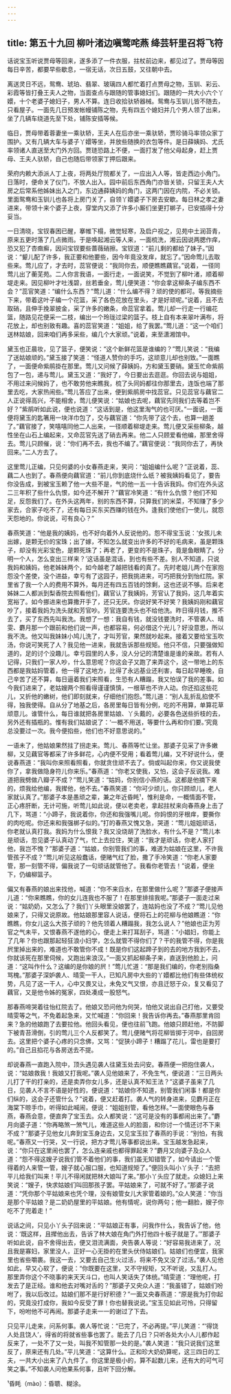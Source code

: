 ```yaml
---
---
---
```

title: 第五十九回 柳叶渚边嗔莺咤燕 绛芸轩里召将飞符
---



话说宝玉听说贾母等回来，遂多添了一件衣服，拄杖前边来，都见过了。贾母等因每日辛苦，都要早些歇息，一宿无话，次日五鼓，又往朝中去。

离送灵日不远，鸳鸯、琥珀、翡翠、玻璃四人都忙着打点贾母之物，玉钏、彩云、彩霞等皆打叠王夫人之物，当面查点与跟随的管事媳妇们。跟随的一共大小六个丫嬛，十个老婆子媳妇子，男人不算。连日收拾驮轿器械。鸳鸯与玉钏儿皆不随去，只看屋子。一面先几日预发帐幔铺陈之物，先有四五个媳妇并几个男人领了出来，坐了几辆车绕道先至下处，铺陈安插等候。

临日，贾母带着蓉妻坐一乘驮轿，王夫人在后亦坐一乘驮轿，贾珍骑马率领众家丁围护。又有几辆大车与婆子丫嬛等坐，并放些随换的衣包等件。是日薛姨妈、尤氏率领诸人直送至大门外方回。贾琏恐路上不便，一面打发了他父母起身，赶上贾母、王夫人驮轿，自己也随后带领家丁押后跟来。

荣府内赖大添派人丁上夜，将两处厅院都关了，一应出入人等，皆走西边小角门。日落时，便命关了仪门，不放人出入。园中前后东西角门亦皆关锁，只留王夫人大房之后常系他姊妹出入之门，东边通薛姨妈的角门，这两门因在内院，不必关锁。里面鸳鸯和玉钏儿也各将上房门关了，自领丫嬛婆子下房去安歇。每日林之孝之妻进来，带领十来个婆子上夜，穿堂内又添了许多小厮们坐更打梆子，已安插得十分妥当。

一日清晓，宝钗春困已醒，搴帷下榻，微觉轻寒，及启户视之，见苑中土润苔青，原来五更时落了几点微雨。于是唤起湘云等人来，一面梳洗，湘云因说两腮作痒，恐又犯了杏癍癣，因问宝钗要些蔷薇硝擦。宝钗道：“前儿剩的都给了妹子。”因说：“颦儿配了许多，我正要和他要些，因今年竟没发痒，就忘了。”因命莺儿去取些来。莺儿应了，才去时，蕊官便说：“我同你去，顺便瞧瞧藕官。”说着，一径同莺儿出了蘅芜苑。二人你言我语，一面行走，一面说笑，不觉到了柳叶渚，顺着柳堤走来。因见柳叶才吐浅碧，丝若垂金，莺儿便笑道：“你会拿这柳条子编东西不会？”蕊官笑道：“编什么东西？”莺儿道：“什么编不得？顽的使的都可。等我摘些下来，带着这叶子编一个花篮，采了各色花放在里头，才是好顽呢。”说着，且不去取硝，且伸手挽翠披金，采了许多的嫩条，命蕊官拿着。莺儿却一行走一行编花篮，随路见花便采一二枝，编出一个玲珑过梁的篮子。枝上自有本来翠叶满布，将花放上，却也别致有趣。喜的蕊官笑道：“姐姐，给了我罢。”莺儿道：“这一个咱们送林姑娘，回来咱们再多采些，编几个大家顽。”说着，来至潇湘馆中。

黛玉也正晨妆，见了篮子，便笑说：“这个新鲜花篮是谁编的？”莺儿笑说：“我编了送姑娘顽的。”黛玉接了笑道：“怪道人赞你的手巧，这顽意儿却也别致。”一面瞧了，一面便命紫鹃掛在那里。莺儿又问候了薛姨妈，方和黛玉要硝。黛玉忙命紫鹃包了一包，递与莺儿。黛玉又道：“我好了，今日要出去逛逛。你回去说与姐姐，不用过来问候妈了，也不敢劳他来瞧我，梳了头同妈都往你那里去，连饭也端了那里去吃，大家热闹些。”莺儿答应了出来，便到紫鹃房中找蕊官。只见蕊官与藕官二人正说得高兴，不能相舍，莺儿便笑说：“姑娘也去呢，藕官先同我们去等着岂不好？”紫鹃听如此说，便也说道：“这话到是，他这里淘气的也可厌。”一面说，一面便将黛玉的匙箸用一块洋巾包了，交与藕官道：“你先带了这个去，也算一趟差了。”藕官接了，笑嘻嘻同他二人出来，一径顺着柳堤走来。莺儿便又采些柳条，越性坐在山石上编起来，又命蕊官先送了硝去再来。他二人只顾爱看他编，那里舍得去。莺儿只顾催，说：“你们再不去，我也不编了。”藕官便说：“我同你去了，再快回来。”二人方去了。

这里莺儿正编，只见何婆的小女春燕走来，笑问：“姐姐编什么呢？”正说着，蕊、藕二人也到了。春燕便向藕官道：“前儿你到底烧什么纸？被我姨妈看见了，要告你没告成，到被宝玉赖了他一大些不是，气的他一五一十告诉我妈。你们在外头这二三年积了些什么仇恨，如今还不解开？”藕官冷笑道：“有什么仇恨？他们不知足，反怨我们了。在外头这两年，别的东西不算，只算我们的米菜，不知赚了多少家去，合家子吃不了，还有每日买东买西赚的钱在外。逢我们使他们一使儿，就怨天怨地的。你说说，可有良心？”

春燕笑道：“他是我的姨妈，也不好向着外人反说他的。怨不得宝玉说：‘女孩儿未出嫁，是颗无价的宝珠；出了嫁，不知怎么就变出许多的不好的毛病来，虽是颗珠子，却没有光彩宝色，是颗死珠了；再老了，更变的不是珠子，竟是鱼眼睛了。分明一个人，怎么变出三样来？’这话虽是混话，到也有些不差。别人不知道，只说我妈和姨妈，他老姊妹两个，如今越老了越把钱看的真了。先时老姐儿两个在家抱怨没个差使，没个进益，幸亏有了这园子，把我挑进来，可巧把我分到怡红院。家里省了我一个人的费用不算外，每月还有四五百钱的馀剩，这也还说不够。后来老姊妹二人都派到梨香院去照看他们，藕官认了我姨妈，芳官认了我妈，这几年着实宽裕了。如今挪进来也算撒开手了，还只无厌。你说好笑不好笑？我姨妈刚和藕官吵了，接着我妈为洗头就和芳官吵。芳官连要洗头也不给他洗。昨日得月钱，推不去了，买了东西先叫我洗。我想了一想：我自有钱，就没钱要洗时，不管袭人、晴雯、麝月那一个跟前和他们说一声，也都容易，何必借这个光儿？好没意思，所以我不洗。他又叫我妹妹小鸠儿洗了，才叫芳官，果然就吵起来。接着又要给宝玉吹汤，你说可笑死了人？我见他一进来，我就告诉那些规矩。他只不信，只要强做知道的，足的讨个没趣儿。幸亏园里的人多，没人分记的清楚谁是谁的亲故。若有人记得，只我们一家人吵，什么意思呢？你这会子又跑了来弄这个，这一带地上的东西都是我姑妈管着，他一得了这地方，比得了永远基业还利害，每日起早睡晚，自己辛苦了还不算，每日逼着我们来照看，生恐有人糟蹋，我又怕误了我的差事。如今我们进来了，老姑嫂两个照看得谨谨慎慎，一根草也不许人动。你还掐这些花儿，又折他的嫩树，他们即刻就来，仔细他们抱怨。”莺儿道：“别人乱折乱掐使不得，独我使得。自从分了地基之后，各房里每日皆有分例，吃的不用算，单算花草顽意儿。谁管什么，每日谁就把各房里姑娘、丫头戴的，必要各色送些折枝的去，另外还有插瓶的。惟有我们姑娘说了：‘一概不用送，等要什么再和你们要。’究竟总没要过一次。我今便掐些，他们也不好意思说的。”

一语未了，他姑娘果然拄了拐走来。莺儿、春燕等忙让坐。那婆子见采了许多嫩柳，又见藕官等都采了许多鲜花，心内便不受用；看着莺儿编，又不好说什么，便说春燕道：“我叫你来照看照看，你就贪住顽不去了。倘或叫起你来，你又说我使你了，拿我做隐身符儿你来乐。”春燕道：“你老又使我，又怕，这会子反说我。难道把我劈做八瓣子不成？”莺儿笑道：“姑妈，你别信小燕的话。这都是他摘下来的，烦我给他编，我撵他，他不去。”春燕笑道：“你可少顽儿，你只顾顽儿，老人家就认真了。”那婆子本是愚顽之辈，兼之年近昏眊¹，惟利是命，一概情面不管，正心疼肝断，无计可施，听莺儿如此说，便以老卖老，拿起拄杖来向春燕身上击了几下，骂道：“小蹄子，我说着你，你还和我强嘴儿呢。你妈恨的牙根痒，要撕你的肉吃呢。你还来和我强梆子似的。”打的春燕又愧又急，哭道：“莺儿姐姐顽话，你老就认真打我。我妈为什么恨我？我又没烧胡了洗脸水，有什么不是？”莺儿本是顽话，忽见婆子认真动了气，忙上去拉住，笑道：“我才是顽话，你老人家打他，我岂不愧？”那婆子道：“姑娘，你别管我们的事，难道为姑娘在这里，不许我管孩子不成？”莺儿听见这般蠢话，便赌气红了脸，撒了手冷笑道：“你老人家要管，那一刻管不得，偏我说了一句顽话就管他了。我看你老管去！”说着，便坐下，仍编柳篮子。

偏又有春燕的娘出来找他，喊道：“你不来舀水，在那里做什么呢？”那婆子便接声儿道：“你来瞧瞧，你的女儿连我也不服了！在那里排揎我呢。”那婆子一面走过来说：“姑奶奶，又怎么了？我们丫头眼里没娘罢了，连姑妈也没了不成？”莺儿见他娘来了，只得又说原故。他姑娘那里容人说话，便将石上的花柳与他娘瞧道：“你瞧瞧，你女儿这么大孩子顽的？他先领着人糟蹋我，我怎么说人？”他娘也正为芳官之气未平，又恨春燕不遂他的心，便走上来打耳刮子，骂道：“小娼妇，你能上了几年？你也跟那起轻狂浪小妇学，怎么就管不得你们了？干的我管不得，你是我屄里掉出来的，难道也不敢管你不成！既是你们这起蹄子到的去的地方我到不去，你就该死在那里伺候，又跑出来浪汉。”一面又抓起柳条子来，直送到他脸上，问道：“这叫作什么？这编的是你娘的屄！”莺儿忙道：“那是我们编的，你老别指桑骂槐。”那婆子深妒袭人、晴雯一干人，已知凡房中大些的丫嬛都比他们有些体统权势，凡见了这一干人，心中又畏又让，未免又气又恨，亦且迁怒于众，复又看见了藕官，又是他令姊的冤家，四处凑成一股怒气。

那春燕啼哭着往怡红院去了。他娘又恐问他为何哭，怕他又说出自己打他，又要受晴雯等之气，不免着起急来，又忙喊道：“你回来！我告诉你再去。”春燕那里肯回来？急的他娘跑了去要拉他。他回头看见，便也往前飞跑。他娘只顾赶他，不防脚下被青苔滑倒，引的莺儿三个人反都笑了。莺儿便赌气将花柳皆掷于河中，自回房去。这里把个婆子心疼的只念佛，又骂：“促狭小蹄子！糟蹋了花儿，雷也是要打的。”自己且掐花与各房送去不提。

却说春燕一直跑入院中，顶头遇见袭人往黛玉处去问安。春燕便一把抱住袭人，说：“姑娘救我！我娘又打我呢。”袭人见他娘来了，不免生气，便说道：“三日两头儿打了干的打亲的，还是卖弄你女儿多，还是认真不知王法？”这婆子虽来了几日，见袭人不言不语是好性的，便说道：“姑娘你不知道，别管我们闲事！都是你们纵的，这会子还管什么？”说着，便又赶着打。袭人气的转身进来，见麝月正在海棠下晾手巾，听得如此喊闹，便说：“姐姐别管，看他怎样。”一面使眼色与春燕，春燕会意，便直奔了宝玉去。众人都笑说：“这可是没有的事都闹出来了。”麝月向婆子道：“你再略煞一煞气儿，难道这些人的脸面，和你讨一个情还讨不下来不成？”那婆子见他女儿奔到宝玉身边去，又见宝玉拉了春燕的手说：“别怕，有我呢。”春燕又一行哭，又一行说，把方才莺儿等事都说出来。宝玉越发急起来，说：“你只在这里闹也罢了，怎么连亲戚也都得罪起来？”麝月又向婆子及众人道：“怨不得这嫂子说我们管不着他们的事，我们虽无知错管了，如今请出一个管得着的人来管一管，嫂子就心服口服，也知道规矩了。”便回头叫小丫头子：“去把平儿给我们叫来！平儿不得闲就把林大娘叫了来。”那小丫头应了就走。众媳妇上来笑说：“嫂子，快求姑娘们叫回那孩子罢。平姑娘来了，可就不好了。”那婆子说道：“凭你那个平姑娘来也凭个理，没有娘管女儿大家管着娘的。”众人笑道：“你当是那个平姑娘？是二奶奶屋里的平姑娘。他有情呢，说你两句；他一翻脸，嫂子你吃不了兜着走！”

说话之间，只见小丫头子回来说：“平姑娘正有事，问我作什么，我告诉了他，他说：‘既这样，且撵他出去，告诉了林大娘在角门外打他四十板子就是了。’”那婆子听如此说，自不舍得出去，便又泪流满面，央告袭人等说：“好容易我进来了，况且我是寡妇，家里没人，正好一心无掛的在里头伏侍姑娘们。姑娘们也便宜，我家里也省些嚼裹。我这一去，又要去自己生火过活，将来不免又没了过活。”袭人见他如此，早又心软了，便说：“你既要在这里，又不守规矩，又不听说，又乱打人。那里弄你这个不晓事的来天天斗口，也叫人笑话失了体统。”晴雯道：“理他呢，打发去了是正经。谁和他去对嘴对舌的？”那婆子又央众人道：“我虽错了，姑娘们吩咐了，我以后改过。姑娘们那不是行好积德？”一面又央春燕道：“原是我为打你起的，究竟没打成你，我如今反受了罪！你也替我说说。”宝玉见如此可怜，只得留下，吩咐他不可再闹。那婆子走来一一的谢过了下去。

只见平儿走来，问系何事。袭人等忙说：“已完了，不必再提。”平儿笑道：“‘得饶人处且饶人’，得省的将就省些事也罢了。能去了几日？只听各处大小人儿都作起反来了，一处不了又一处，叫我不知管那一处的是。”袭人笑道：“我只说我们这里反了，原来还有几处。”平儿笑道：“这算什么。正和珍大奶奶算呢，这三四日的工夫，一共大小出来了八九件了。你这里是极小的，算不起数儿来，还有大的可气可笑之事。”不知袭人问他果系何事，且听下回分解。

¹昏眊（mào）：昏聩、糊涂。